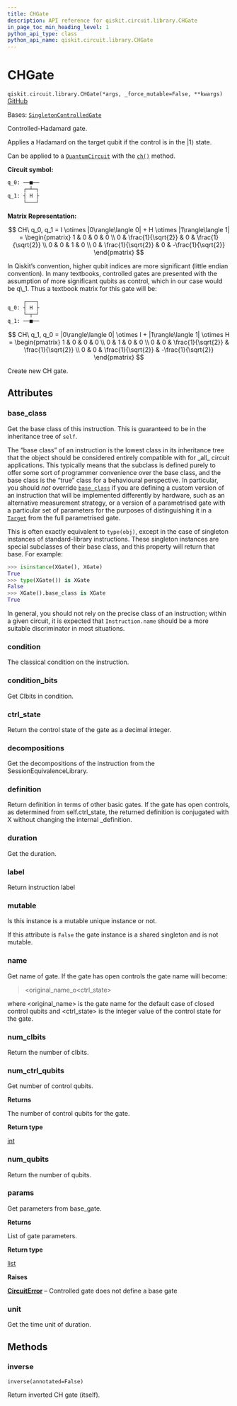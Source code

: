 ```yaml
---
title: CHGate
description: API reference for qiskit.circuit.library.CHGate
in_page_toc_min_heading_level: 1
python_api_type: class
python_api_name: qiskit.circuit.library.CHGate
---
```


# CHGate

<span id="qiskit.circuit.library.CHGate" />

`qiskit.circuit.library.CHGate(*args, _force_mutable=False, **kwargs)` [GitHub](https://github.com/qiskit/qiskit/tree/main/qiskit/circuit/library/standard_gates/h.py "view source code")

Bases: [`SingletonControlledGate`](circuit_singleton#qiskit.circuit.singleton.SingletonControlledGate "qiskit.circuit.singleton.SingletonControlledGate")

Controlled-Hadamard gate.

Applies a Hadamard on the target qubit if the control is in the $|1\rangle$ state.

Can be applied to a [`QuantumCircuit`](qiskit.circuit.QuantumCircuit "qiskit.circuit.QuantumCircuit") with the [`ch()`](qiskit.circuit.QuantumCircuit#ch "qiskit.circuit.QuantumCircuit.ch") method.

**Circuit symbol:**

```python
q_0: ──■──
     ┌─┴─┐
q_1: ┤ H ├
     └───┘
```

**Matrix Representation:**

$$
CH\ q_0, q_1 =
    I \otimes |0\rangle\langle 0| + H \otimes |1\rangle\langle 1| =
    \begin{pmatrix}
        1 & 0 & 0 & 0 \\
        0 & \frac{1}{\sqrt{2}} & 0 & \frac{1}{\sqrt{2}} \\
        0 & 0 & 1 & 0 \\
        0 & \frac{1}{\sqrt{2}} & 0 & -\frac{1}{\sqrt{2}}
    \end{pmatrix}
$$

<Admonition title="Note" type="note">
  In Qiskit’s convention, higher qubit indices are more significant (little endian convention). In many textbooks, controlled gates are presented with the assumption of more significant qubits as control, which in our case would be q\_1. Thus a textbook matrix for this gate will be:

  ```python
       ┌───┐
  q_0: ┤ H ├
       └─┬─┘
  q_1: ──■──
  ```

  $$
  CH\ q_1, q_0 =
      |0\rangle\langle 0| \otimes I + |1\rangle\langle 1| \otimes H =
      \begin{pmatrix}
          1 & 0 & 0 & 0 \\
          0 & 1 & 0 & 0 \\
          0 & 0 & \frac{1}{\sqrt{2}} & \frac{1}{\sqrt{2}} \\
          0 & 0 & \frac{1}{\sqrt{2}} & -\frac{1}{\sqrt{2}}
      \end{pmatrix}
  $$
</Admonition>

Create new CH gate.

## Attributes

<span id="qiskit.circuit.library.CHGate.base_class" />

### base\_class

Get the base class of this instruction. This is guaranteed to be in the inheritance tree of `self`.

The “base class” of an instruction is the lowest class in its inheritance tree that the object should be considered entirely compatible with for \_all\_ circuit applications. This typically means that the subclass is defined purely to offer some sort of programmer convenience over the base class, and the base class is the “true” class for a behavioural perspective. In particular, you should *not* override [`base_class`](#qiskit.circuit.library.CHGate.base_class "qiskit.circuit.library.CHGate.base_class") if you are defining a custom version of an instruction that will be implemented differently by hardware, such as an alternative measurement strategy, or a version of a parametrised gate with a particular set of parameters for the purposes of distinguishing it in a [`Target`](qiskit.transpiler.Target "qiskit.transpiler.Target") from the full parametrised gate.

This is often exactly equivalent to `type(obj)`, except in the case of singleton instances of standard-library instructions. These singleton instances are special subclasses of their base class, and this property will return that base. For example:

```python
>>> isinstance(XGate(), XGate)
True
>>> type(XGate()) is XGate
False
>>> XGate().base_class is XGate
True
```

In general, you should not rely on the precise class of an instruction; within a given circuit, it is expected that `Instruction.name` should be a more suitable discriminator in most situations.

<span id="qiskit.circuit.library.CHGate.condition" />

### condition

The classical condition on the instruction.

<span id="qiskit.circuit.library.CHGate.condition_bits" />

### condition\_bits

Get Clbits in condition.

<span id="qiskit.circuit.library.CHGate.ctrl_state" />

### ctrl\_state

Return the control state of the gate as a decimal integer.

<span id="qiskit.circuit.library.CHGate.decompositions" />

### decompositions

Get the decompositions of the instruction from the SessionEquivalenceLibrary.

<span id="qiskit.circuit.library.CHGate.definition" />

### definition

Return definition in terms of other basic gates. If the gate has open controls, as determined from self.ctrl\_state, the returned definition is conjugated with X without changing the internal \_definition.

<span id="qiskit.circuit.library.CHGate.duration" />

### duration

Get the duration.

<span id="qiskit.circuit.library.CHGate.label" />

### label

Return instruction label

<span id="qiskit.circuit.library.CHGate.mutable" />

### mutable

Is this instance is a mutable unique instance or not.

If this attribute is `False` the gate instance is a shared singleton and is not mutable.

<span id="qiskit.circuit.library.CHGate.name" />

### name

Get name of gate. If the gate has open controls the gate name will become:

> \<original\_name\_o\<ctrl\_state>

where \<original\_name> is the gate name for the default case of closed control qubits and \<ctrl\_state> is the integer value of the control state for the gate.

<span id="qiskit.circuit.library.CHGate.num_clbits" />

### num\_clbits

Return the number of clbits.

<span id="qiskit.circuit.library.CHGate.num_ctrl_qubits" />

### num\_ctrl\_qubits

Get number of control qubits.

**Returns**

The number of control qubits for the gate.

**Return type**

[int](https://docs.python.org/3/library/functions.html#int "(in Python v3.12)")

<span id="qiskit.circuit.library.CHGate.num_qubits" />

### num\_qubits

Return the number of qubits.

<span id="qiskit.circuit.library.CHGate.params" />

### params

Get parameters from base\_gate.

**Returns**

List of gate parameters.

**Return type**

[list](https://docs.python.org/3/library/stdtypes.html#list "(in Python v3.12)")

**Raises**

[**CircuitError**](circuit#qiskit.circuit.CircuitError "qiskit.circuit.CircuitError") – Controlled gate does not define a base gate

<span id="qiskit.circuit.library.CHGate.unit" />

### unit

Get the time unit of duration.

## Methods

### inverse

<span id="qiskit.circuit.library.CHGate.inverse" />

`inverse(annotated=False)`

Return inverted CH gate (itself).

